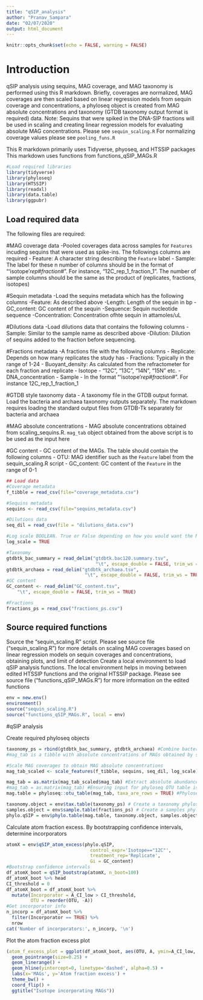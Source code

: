 ---
title: "qSIP_analysis"
author: "Pranav_Sampara"
date: "02/07/2020"
output: html_document
---

```{r setup, include=FALSE}
knitr::opts_chunk$set(echo = FALSE, warning = FALSE)
```

# Introduction
qSIP analysis using sequins, MAG coverage, and MAG taxonomy is performed using this R markdown. Briefly, coverages are normalized, MAG coverages are then scaled based on linear regression models from sequin coverage and concentrations, a phyloseq object is created from MAG absolute concentrations and taxonomy (GTDB taxonomy output format is required) data.
Note: Sequins that were spiked in the DNA-SIP fractions will be used in scaling and creating linear regression models for evaluating absolute MAG concentrations. Please see `sequin_scaling.R`
For normalizing coverage values please see `pooling_funs.R`

This R markdown primarily uses Tidyverse, phyoseq, and HTSSIP packages
This markdown uses functions from functions_qSIP_MAGs.R
```{r Load libraries}
#Load required libraries
library(tidyverse)
library(phyloseq)
library(HTSSIP)
library(readxl)
library(data.table)
library(ggpubr)
```

## Load required data 

The following files are required:

#MAG coverage data
-Pooled coverages data across samples for `Features` incuding sequins that were used as spike-ins. The followings columns are required
    - Feature: A character string describing the `Feature` label
    - Sample: The label for these n number of columns should be in the format of "'isotope'_rep_#_fraction_#". For instance, "12C_rep_1_fraction_1". The number of sample columns should be the same as the product of (replicates, fractions, isotopes)
    
#Sequin metadata
-Load the sequins metadata which has the following columns
    -Feature: As described above
    -Length: Length of the sequin in bp
    -GC_content: GC content of the sequin
    -Sequence: Sequin nucleotide sequence
    -Concentration: Concentration ofhte sequin in attamoles/uL
    
#Dilutions data
-Load dilutions data that contains the following columns
    -Sample: Similar to the sample name as described above
    -Dilution: Dilution of sequins added to the fraction before sequencing.

#Fractions metadata
-A fractions file with the following columns
    - Replicate: Depends on how many replicates the study has
    - Fractions: Typically in the range of 1-24
    - Buoyant_density: As calculated from the refractometer for each fraction and replicate
    - Isotope - "12C", "13C", "14N", "15N" etc.
    - DNA_concentration
    - Sample - In the format "'isotope'_rep_#_fraction_#". For instance 12C_rep_1_fraction_1

#GTDB style taxonomy data
- A taxonomy file in the GTDB output format. Load the bacteria and archaea taxonomy outputs separately. The markdown requires loading the standard output files from GTDB-Tk separately for bacteria and archaea

#MAG absolute concentrations
- MAG absolute concentrations obtained from scaling_sequins.R. 
`mag_tab` object obtained from the above script is to be used as the input here

#GC content
- GC content of the MAGs. The table should contain the following columns
    - OTU: MAG identifier such as the `Feature` label from the sequin_scaling.R script
    - GC_content: GC content of the `Feature` in the range of 0-1
```{r Load data}
## Load data
#Coverage metadata
f_tibble = read_csv(file="coverage_metadata.csv")

#Sequins metadata
sequins <- read_csv(file="sequins_metadata.csv")

#Dilutions data
seq_dil = read_csv(file = "dilutions_data.csv")

#Log scale BOOLEAN. True or False depending on how you would want the MAG coverages to be scaled. Select TRUE if you need MAG concentrations scaled on the log scale
log_scale = TRUE

#Taxonomy
gtdbtk_bac_summary = read_delim("gtdbtk.bac120.summary.tsv", 
                                 "\t", escape_double = FALSE, trim_ws = TRUE)
gtdbtk_archaea = read_delim("gtdbtk_archaea.tsv", 
                             "\t", escape_double = FALSE, trim_ws = TRUE)
#GC content
GC_content <- read_delim("GC_content.tsv", 
    "\t", escape_double = FALSE, trim_ws = TRUE)

#Fractions
fractions_ps = read_csv("fractions_ps.csv")
```

## Source required functions

Source the "sequin_scaling.R" script. Please see source file ("sequin_scaling.R") for more details on scaling MAG coverages based on linear regression models on sequin coverages and concentrations, obtaining plots, and limit of detection
Create a local environment to load qSIP analysis functions. The local environment helps in moving between edited HTSSIP functions and the original HTSSIP package. Please see source file ("functions_qSIP_MAGs.R") for more information on the edited functions

```{r Source functions}
env = new.env()
environment()
source("sequin_scaling.R")
source("functions_qSIP_MAGs.R", local = env)
```

#qSIP analysis

Create required phyloseq objects 

```{r Make phyloseq objects}
taxonomy_ps = rbind(gtdbtk_bac_summary, gtdbtk_archaea) #Combine bacteria and archaea taxonomy files if necessary
#mag_tab is a tibble with absolute concentrations of MAGs obtained by scaling MAG coverages using linear regression models on sequin coverages and concentration

#Scale MAG coverages to obtain MAG absolute concentrations
mag_tab_scaled <- scale_features(f_tibble, sequins, seq_dil, log_scale)

mag_tab = as.matrix(mag_tab_scaled$mag_tab) #Extract absolute abundances as a matrix
#mag_tab = as.matrix(mag_tab) #Ensuring input for phyloseq OTU table is in a matrix format
mag.table = phyloseq::otu_table(mag_tab, taxa_are_rows = TRUE) #Phyloseq OTU table

taxonomy.object = env$tax.table(taxonomy_ps) # Create a taxonomy phyloseq object
samples.object = env$sample.table(fractions_ps) # Create a samples phyloseq object
phylo.qSIP = env$phylo.table(mag.table, taxonomy.object, samples.object) # Make a phyloseq table for downstream qSIP analysis
```

Calculate atom fraction excess. By bootstrapping confidence intervals, determine incorporators

```{r Calculate atom fraction excess}
atomX = env$qSIP_atom_excess(phylo.qSIP,
                               control_expr='Isotope=="12C"',
                               treatment_rep='Replicate',
                               Gi = GC_content)
#Bootstrap confidence intervals
df_atomX_boot = qSIP_bootstrap(atomX, n_boot=100)
df_atomX_boot %>% head
CI_threshold = 0
df_atomX_boot = df_atomX_boot %>%
  mutate(Incorporator = A_CI_low > CI_threshold,
         OTU = reorder(OTU, -A))
#Get incorporator info
n_incorp = df_atomX_boot %>%
  filter(Incorporator == TRUE) %>%
  nrow 
cat('Number of incorporators:', n_incorp, '\n')
```

Plot the atom fraction excess plot

```{r Plot atom fraction excess}
(atom_f_excess_plot = ggplot(df_atomX_boot, aes(OTU, A, ymin=A_CI_low, ymax=A_CI_high, color=Incorporator)) +
  geom_pointrange(size=0.25) +
  geom_linerange() +
  geom_hline(yintercept=0, linetype='dashed', alpha=0.5) +
  labs(x='MAGs', y='Atom fraction excess') +
  theme_bw() +
  coord_flip() +
  ggtitle("Isotope incorporating MAGs"))
```
